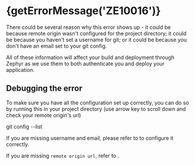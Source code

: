 
# {getErrorMessage('ZE10016')}

<ErrorInfo code="ZE10016" terminal related="ZE10014,ZE10015,ZE10017" />

There could be several reason why this error shows up - it could be because remote origin wasn't configured for the project directory; it could be because you haven't set a username for git; or it could be because you don't have an email set to your git config.

All of these information will affect your build and deployment through Zephyr as we use them to both authenticate you and deploy your application.

## Debugging the error

To make sure you have all the configuration set up correctly, you can do so by running this in your project directory (use arrow key to scroll down and check your remote origin's url)

git config --list

If you are missing username and email, please refer to <ErrorLink code="ZE10015" /> to configure it correctly.

If you are missing `remote origin url`, refer to <ErrorLink code="ZE10014" />.
